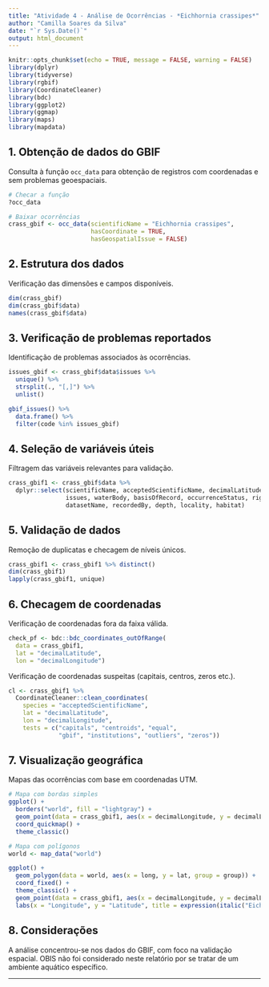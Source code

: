 ```yaml
---
title: "Atividade 4 - Análise de Ocorrências - *Eichhornia crassipes*"
author: "Camilla Soares da Silva"
date: "`r Sys.Date()`"
output: html_document
---
```


```r
knitr::opts_chunk$set(echo = TRUE, message = FALSE, warning = FALSE)
library(dplyr)
library(tidyverse)
library(rgbif)
library(CoordinateCleaner)
library(bdc)
library(ggplot2)
library(ggmap)
library(maps)
library(mapdata)
```

## 1. Obtenção de dados do GBIF

Consulta à função `occ_data` para obtenção de registros com coordenadas e sem problemas geoespaciais.

```r
# Checar a função
?occ_data

# Baixar ocorrências
crass_gbif <- occ_data(scientificName = "Eichhornia crassipes", 
                       hasCoordinate = TRUE,
                       hasGeospatialIssue = FALSE)
```

## 2. Estrutura dos dados

Verificação das dimensões e campos disponíveis.

```r
dim(crass_gbif)
dim(crass_gbif$data)
names(crass_gbif$data)
```

## 3. Verificação de problemas reportados

Identificação de problemas associados às ocorrências.

```r
issues_gbif <- crass_gbif$data$issues %>% 
  unique() %>% 
  strsplit(., "[,]") %>% 
  unlist()

gbif_issues() %>% 
  data.frame() %>% 
  filter(code %in% issues_gbif)
```

## 4. Seleção de variáveis úteis

Filtragem das variáveis relevantes para validação.

```r
crass_gbif1 <- crass_gbif$data %>%
  dplyr::select(scientificName, acceptedScientificName, decimalLatitude, decimalLongitude,
                issues, waterBody, basisOfRecord, occurrenceStatus, rightsHolder, 
                datasetName, recordedBy, depth, locality, habitat)
```

## 5. Validação de dados

Remoção de duplicatas e checagem de níveis únicos.

```r
crass_gbif1 <- crass_gbif1 %>% distinct()
dim(crass_gbif1)
lapply(crass_gbif1, unique)
```

## 6. Checagem de coordenadas

Verificação de coordenadas fora da faixa válida.

```r
check_pf <- bdc::bdc_coordinates_outOfRange(
  data = crass_gbif1,
  lat = "decimalLatitude",
  lon = "decimalLongitude")
```

Verificação de coordenadas suspeitas (capitais, centros, zeros etc.).

```r
cl <- crass_gbif1 %>%
  CoordinateCleaner::clean_coordinates(
    species = "acceptedScientificName",
    lat = "decimalLatitude",
    lon = "decimalLongitude",
    tests = c("capitals", "centroids", "equal", 
              "gbif", "institutions", "outliers", "zeros"))
```

## 7. Visualização geográfica

Mapas das ocorrências com base em coordenadas UTM.

```r
# Mapa com bordas simples
ggplot() +
  borders("world", fill = "lightgray") +
  geom_point(data = crass_gbif1, aes(x = decimalLongitude, y = decimalLatitude)) +
  coord_quickmap() +
  theme_classic()
```

```r
# Mapa com polígonos
world <- map_data("world")

ggplot() +
  geom_polygon(data = world, aes(x = long, y = lat, group = group)) +
  coord_fixed() +
  theme_classic() +
  geom_point(data = crass_gbif1, aes(x = decimalLongitude, y = decimalLatitude), color = "red") +
  labs(x = "Longitude", y = "Latitude", title = expression(italic("Eichhornia crassipes")))
```

## 8. Considerações

A análise concentrou-se nos dados do GBIF, com foco na validação espacial. OBIS não foi considerado neste relatório por se tratar de um ambiente aquático específico.

---
